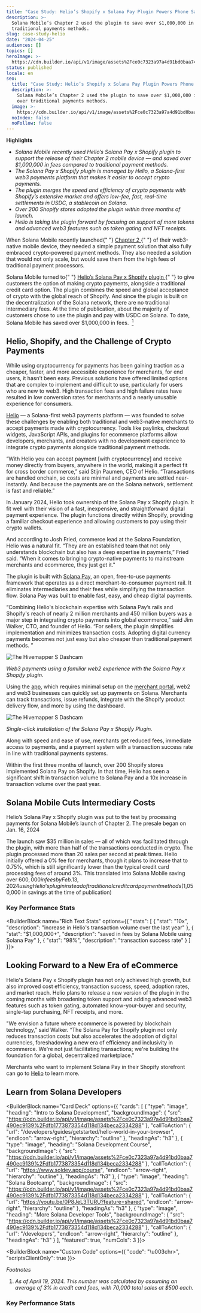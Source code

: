 ```yaml
---
title: "Case Study: Helio’s Shopify x Solana Pay Plugin Powers Phone Sales"
description: >-
  Solana Mobile’s Chapter 2 used the plugin to save over $1,000,000 in fees over
  traditional payments methods.
slug: case-study-helio
date: "2024-04-25"
audiences: []
topics: []
heroImage: >-
  https://cdn.builder.io/api/v1/image/assets%2Fce0c7323a97a4d91bd0baa7490ec9139%2Fa77ff3560ecc40c3983b6e6f0e056c92
status: published
locale: en
seo:
  title: "Case Study: Helio’s Shopify x Solana Pay Plugin Powers Phone Sales"
  description: >-
    Solana Mobile’s Chapter 2 used the plugin to save over $1,000,000 in fees
    over traditional payments methods.
  image: >-
    https://cdn.builder.io/api/v1/image/assets%2Fce0c7323a97a4d91bd0baa7490ec9139%2Fa77ff3560ecc40c3983b6e6f0e056c92
  noIndex: false
  noFollow: false
---
```


**Highlights**

- _Solana Mobile recently used Helio’s Solana Pay x Shopify plugin to support the release of their Chapter 2 mobile device — and saved over $1,000,000 in fees compared to traditional payment methods._
- _The Solana Pay x Shopify plugin is managed by Helio, a Solana-first web3 payments platform that makes it easier to accept crypto payments._
- _The plugin merges the speed and efficiency of crypto payments with Shopify’s extensive market and offers low-fee, fast, real-time settlements in USDC, a stablecoin on Solana._
- _Over 200 Shopify stores adopted the plugin within three months of launch._
- _Helio is taking the plugin forward by focusing on support of more tokens and advanced web3 features such as token gating and NFT receipts._

<p>
  When Solana Mobile recently launched{" "}
  <a
    href="https://two.solanamobile.com/"
    rel="noopener noreferrer"
    target="_blank"
  >
    Chapter 2
  </a>{" "}
  of their web3-native mobile device, they needed a simple payment solution that
  also&nbsp;fully embraced crypto-powered payment methods. They also needed a
  solution that would not only scale, but would save them from the high fees of
  traditional payment processors.
</p>
<p>
  Solana Mobile turned to{" "}
  <a
    href="https://apps.shopify.com/solana-pay"
    rel="noopener noreferrer"
    target="_blank"
  >
    Helio’s Solana Pay x Shopify plugin
  </a>{" "}
  to give customers the option of making crypto payments, alongside a
  traditional credit card option. The plugin combines the speed and global
  acceptance of crypto with the global reach of Shopify. And since the plugin is
  built on the decentralization of the Solana network, there are no traditional
  intermediary fees. At the time of publication, about the majority of customers
  chose to use the plugin and pay with USDC on Solana. To date, Solana Mobile
  has saved over $1,000,000 in fees.&nbsp;
  <a
    href="https://solana.com/news/case-study-helio#footnotes"
    rel="noopener noreferrer"
    target="_blank"
  >
    <sup style="vertical-align: super; font-size: smaller;">1</sup>
  </a>
</p>

## Helio, Shopify, and the Challenge of Crypto Payments

While using cryptocurrency for payments has been gaining traction as a cheaper, faster, and more accessible experience for merchants, for end users, it hasn’t been easy. Previous solutions have offered limited options that are complex to implement and difficult to use, particularly for users who are new to web3. High transaction fees and high failure rates have resulted in low conversion rates for merchants and a nearly unusable experience for consumers.

[Helio](https://www.hel.io/) — a Solana-first web3 payments platform — was founded to solve these challenges by enabling both traditional and web3-native merchants to accept payments made with cryptocurrency. Tools like paylinks, checkout widgets, JavaScript APIs, and plugins for ecommerce platforms allow developers, merchants, and creators with no development experience to integrate crypto payments alongside traditional payment methods.

“With Helio you can accept payment \[with cryptocurrency\] and receive money directly from buyers, anywhere in the world, making it a perfect fit for cross border commerce,” said Stijn Paumen, CEO of Helio. “Transactions are handled onchain, so costs are minimal and payments are settled near-instantly. And because the payments are on the Solana network, settlement is fast and reliable.”

In January 2024, Helio took ownership of the Solana Pay x Shopify plugin. It fit well with their vision of a fast, inexpensive, and straightforward digital payment experience. The plugin functions directly within Shopify, providing a familiar checkout experience and allowing customers to pay using their crypto wallets.

And according to Josh Fried, commerce lead at the Solana Foundation, Helio was a natural fit. “They are an established team that not only understands blockchain but also has a deep expertise in payments,” Fried said. “When it comes to bringing crypto-native payments to mainstream merchants and ecommerce, they just get it."

The plugin is built with [Solana Pay](https://solanapay.com/), an open, free-to-use payments framework that operates as a direct merchant-to-consumer payment rail. It eliminates intermediaries and their fees while simplifying the transaction flow. Solana Pay was built to enable fast, easy, and cheap digital payments.

“Combining Helio's blockchain expertise with Solana Pay’s rails and Shopify's reach of nearly 2 million merchants and 450 million buyers was a major step in integrating crypto payments into global ecommerce,” said Jim Walker, CTO, and founder of Helio. “For sellers, the plugin simplifies implementation and minimizes transaction costs. Adopting digital currency payments becomes not just easy but also cheaper than traditional payment methods. ”

![The Hivemapper S Dashcam](/case-study-helio/image-1.jpg)

_Web3 payments using a familiar web2 experience with the Solana Pay x Shopify plugin._

Using the [app](https://apps.shopify.com/solana-pay), which requires minimal setup on the [merchant portal](https://merchant.solanapay.com/), web2 and web3 businesses can quickly set up payments on Solana. Merchants can track transactions, issue refunds, integrate with the Shopify product delivery flow, and more by using the dashboard.

![The Hivemapper S Dashcam](/case-study-helio/image-2.jpg)

_Single-click installation of the Solana Pay x Shopify Plugin._

Along with speed and ease of use, merchants get reduced fees, immediate access to payments, and a payment system with a transaction success rate in line with traditional payments systems.

Within the first three months of launch, over 200 Shopify stores implemented Solana Pay on Shopify. In that time, Helio has seen a significant shift in transaction volume to Solana Pay and a 10x increase in transaction volume over the past year.

## Solana Mobile Cuts Intermediary Costs

Helio’s Solana Pay x Shopify plugin was put to the test by processing payments for Solana Mobile’s launch of Chapter 2. The presale began on Jan. 16, 2024

The launch saw $35 million in sales — all of which was facilitated through the plugin, with more than half of the transactions conducted in crypto. The plugin processed more than 20 sales per second at peak times. Helio initially offered a 0% fee for merchants, though it plans to increase that to 0.75%, which is still significantly lower than the typical credit card processing fees of around 3%. This translated into Solana Mobile saving over $600,000 in fees by Feb. 13, 2024 using Helio’s plugin instead of traditional credit card payment methods ($1,050,000 in savings at the time of publication)


<div data-theme="dark">
  <Tweet id="1757470276332450030" />
</div>


### Key Performance Stats

<BuilderBlock name="Rich Text Stats" options={{
  "stats": [
    {
      "stat": "10x",
      "description": "increase in Helio's transaction volume over the last year"
    },
    {
      "stat": "$1,000,000+",
      "description": "saved in fees by Solana Mobile using Solana Pay"
    },
    {
      "stat": "98%",
      "description": "transaction success rate"
    }
  ]
}}>

</BuilderBlock>

## Looking Forward to a New Era of eCommerce

Helio's Solana Pay x Shopify plugin has not only achieved high growth, but also improved cost efficiency, transaction success, speed, adoption rates, and market reach. Helio plans to release a new version of the plugin in the coming months with broadening token support and adding advanced web3 features such as token gating, automated know-your-buyer and security, single-tap purchasing, NFT receipts, and more.

"We envision a future where ecommerce is powered by blockchain technology,” said Walker. “The Solana Pay for Shopify plugin not only reduces transaction costs but also accelerates the adoption of digital currencies, foreshadowing a new era of efficiency and inclusivity in ecommerce. We're not just facilitating transactions; we're building the foundation for a global, decentralized marketplace."

Merchants who want to implement Solana Pay in their Shopify storefront can go to [](http://solanapay.com/)[Helio](https://www.hel.io/solutions/e-commerce) to learn more.

## Learn from Solana Developers

<BuilderBlock name="Card Deck" options={{
  "cards": [
    {
      "type": "image",
      "heading": "Intro to Solana Development",
      "backgroundImage": {
        "src": "https://cdn.builder.io/api/v1/image/assets%2Fce0c7323a97a4d91bd0baa7490ec9139%2Fdfb1773873354d118d134beca2334288"
      },
      "callToAction": {
        "url": "/developers/guides/getstarted/hello-world-in-your-browser",
        "endIcon": "arrow-right",
        "hierarchy": "outline"
      },
      "headingAs": "h3"
    },
    {
      "type": "image",
      "heading": "Solana Development Course",
      "backgroundImage": {
        "src": "https://cdn.builder.io/api/v1/image/assets%2Fce0c7323a97a4d91bd0baa7490ec9139%2Fdfb1773873354d118d134beca2334288"
      },
      "callToAction": {
        "url": "https://www.soldev.app/course",
        "endIcon": "arrow-right",
        "hierarchy": "outline"
      },
      "headingAs": "h3"
    },
    {
      "type": "image",
      "heading": "Solana Bootcamp",
      "backgroundImage": {
        "src": "https://cdn.builder.io/api/v1/image/assets%2Fce0c7323a97a4d91bd0baa7490ec9139%2Fdfb1773873354d118d134beca2334288"
      },
      "callToAction": {
        "url": "https://youtu.be/0P8JeL3TURU?feature=shared",
        "endIcon": "arrow-right",
        "hierarchy": "outline"
      },
      "headingAs": "h3"
    },
    {
      "type": "image",
      "heading": "More Solana Developer Tools",
      "backgroundImage": {
        "src": "https://cdn.builder.io/api/v1/image/assets%2Fce0c7323a97a4d91bd0baa7490ec9139%2Fdfb1773873354d118d134beca2334288"
      },
      "callToAction": {
        "url": "/developers",
        "endIcon": "arrow-right",
        "hierarchy": "outline"
      },
      "headingAs": "h3"
    }
  ],
  "featured": true,
  "numCols": 3
}}>

</BuilderBlock>

<BuilderBlock name="Custom Code" options={{
  "code": "\u003chr>",
  "scriptsClientOnly": true
}}>

</BuilderBlock>

_Footnotes_

1.  _As of April 19, 2024. This number was calculated by assuming an average of 3% in credit card fees, with 70,000 total sales at $500 each._

<BuilderBlock name="Rich Text Stats" options={{}}>

</BuilderBlock>

### Key Performance Stats
